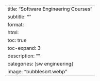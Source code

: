 ---
title: "Software Engineering Courses"
subtitle: ""
format:
  html:
    toc: true
    toc-expand: 3
description: ""
categories: [sw engineering]
image: "bubblesort.webp"
---